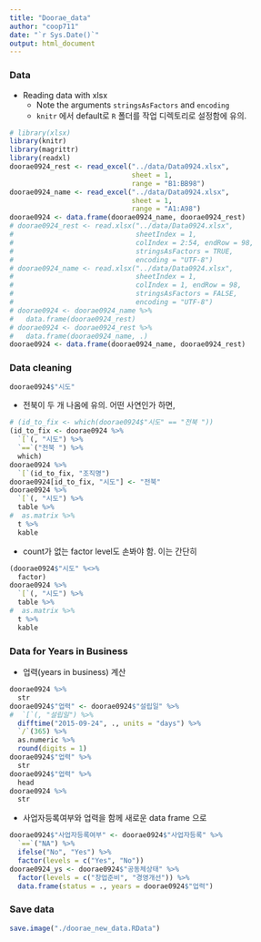 ```yaml
---
title: "Doorae_data"
author: "coop711"
date: "`r Sys.Date()`"
output: html_document
---
```


### Data 

* Reading data with xlsx
     + Note the arguments `stringsAsFactors` and `encoding` 
     + `knitr` 에서 default로 `R` 폴더를 작업 디렉토리로 설정함에 유의.
     
```r
# library(xlsx)
library(knitr)
library(magrittr)
library(readxl)
doorae0924_rest <- read_excel("../data/Data0924.xlsx", 
                              sheet = 1, 
                              range = "B1:BB98")
doorae0924_name <- read_excel("../data/Data0924.xlsx", 
                              sheet = 1, 
                              range = "A1:A98")
doorae0924 <- data.frame(doorae0924_name, doorae0924_rest)
# doorae0924_rest <- read.xlsx("../data/Data0924.xlsx", 
#                              sheetIndex = 1, 
#                              colIndex = 2:54, endRow = 98, 
#                              stringsAsFactors = TRUE, 
#                              encoding = "UTF-8")
# doorae0924_name <- read.xlsx("../data/Data0924.xlsx", 
#                              sheetIndex = 1, 
#                              colIndex = 1, endRow = 98, 
#                              stringsAsFactors = FALSE, 
#                              encoding = "UTF-8")
# doorae0924 <- doorae0924_name %>%
#   data.frame(doorae0924_rest)
# doorae0924 <- doorae0924_rest %>%
#   data.frame(doorae0924_name, .)
doorae0924 <- data.frame(doorae0924_name, doorae0924_rest)
```

### Data cleaning

```r
doorae0924$"시도"
```

* 전북이 두 개 나옴에 유의. 어떤 사연인가 하면,

```r
# (id_to_fix <- which(doorae0924$"시도" == "전북 "))
(id_to_fix <- doorae0924 %>%
  `[`(, "시도") %>%
  `==`("전북 ") %>%
  which)
doorae0924 %>%
  `[`(id_to_fix, "조직명")
doorae0924[id_to_fix, "시도"] <- "전북"
doorae0924 %>%
  `[`(, "시도") %>%
  table %>%
#  as.matrix %>%
  t %>%
  kable
```

* count가 없는 factor level도 손봐야 함. 이는 간단히

```r
(doorae0924$"시도" %<>% 
  factor)
doorae0924 %>%
  `[`(, "시도") %>%
  table %>%
#  as.matrix %>%
  t %>%
  kable
```

### Data for Years in Business

* 업력(years in business) 계산

```r
doorae0924 %>%
  str
doorae0924$"업력" <- doorae0924$"설립일" %>%
#  `[`(, "설립일") %>%
  difftime("2015-09-24", ., units = "days") %>%
  `/`(365) %>%
  as.numeric %>%
  round(digits = 1)
doorae0924$"업력" %>% 
  str
doorae0924$"업력" %>%
  head
doorae0924 %>%
  str
```

* 사업자등록여부와 업력을 함께 새로운 data frame 으로

```r
doorae0924$"사업자등록여부" <- doorae0924$"사업자등록" %>%
  `==`("NA") %>%
  ifelse("No", "Yes") %>%
  factor(levels = c("Yes", "No"))
doorae0924_ys <- doorae0924$"공동체상태" %>%
  factor(levels = c("창업준비", "경영개선")) %>%
  data.frame(status = ., years = doorae0924$"업력")
```

### Save data

```r
save.image("./doorae_new_data.RData")
```                        